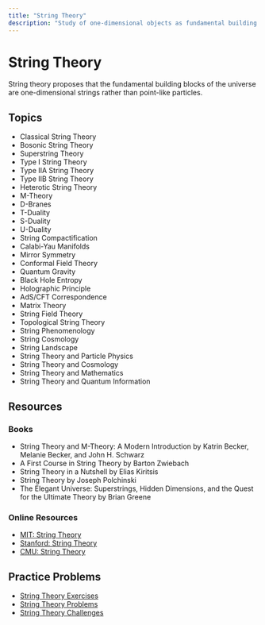 ```yaml
---
title: "String Theory"
description: "Study of one-dimensional objects as fundamental building blocks"
---
```


# String Theory

String theory proposes that the fundamental building blocks of the universe are one-dimensional strings rather than point-like particles.

## Topics

- Classical String Theory
- Bosonic String Theory
- Superstring Theory
- Type I String Theory
- Type IIA String Theory
- Type IIB String Theory
- Heterotic String Theory
- M-Theory
- D-Branes
- T-Duality
- S-Duality
- U-Duality
- String Compactification
- Calabi-Yau Manifolds
- Mirror Symmetry
- Conformal Field Theory
- Quantum Gravity
- Black Hole Entropy
- Holographic Principle
- AdS/CFT Correspondence
- Matrix Theory
- String Field Theory
- Topological String Theory
- String Phenomenology
- String Cosmology
- String Landscape
- String Theory and Particle Physics
- String Theory and Cosmology
- String Theory and Mathematics
- String Theory and Quantum Information

## Resources

### Books

- String Theory and M-Theory: A Modern Introduction by Katrin Becker, Melanie Becker, and John H. Schwarz
- A First Course in String Theory by Barton Zwiebach
- String Theory in a Nutshell by Elias Kiritsis
- String Theory by Joseph Polchinski
- The Elegant Universe: Superstrings, Hidden Dimensions, and the Quest for the Ultimate Theory by Brian Greene

### Online Resources

- [MIT: String Theory](https://ocw.mit.edu/courses/physics/8-821-string-theory-fall-2008/)
- [Stanford: String Theory](https://www.coursera.org/learn/string-theory)
- [CMU: String Theory](https://www.cmu.edu/physics/research/string-theory/)

## Practice Problems

- [String Theory Exercises](https://www.cornell.edu/courses/physics/string-theory/)
- [String Theory Problems](https://www.cmu.edu/physics/research/string-theory/)
- [String Theory Challenges](https://www.coursera.org/learn/string-theory) 